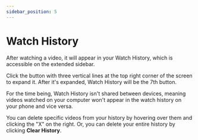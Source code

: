 ```yaml
---
sidebar_position: 5
---
```


# Watch History

After watching a video, it will appear in your Watch History, which is accessible on the extended sidebar.

Click the button with three vertical lines at the top right corner of the screen to expand it. After it's expanded, Watch History will be the 7th button.

For the time being, Watch History isn't shared between devices, meaning videos watched on your computer won't appear in the watch history on your phone and vice versa.

You can delete specific videos from your history by hovering over them and clicking the "X" on the right. Or, you can delete your entire history by clicking **Clear History**.
